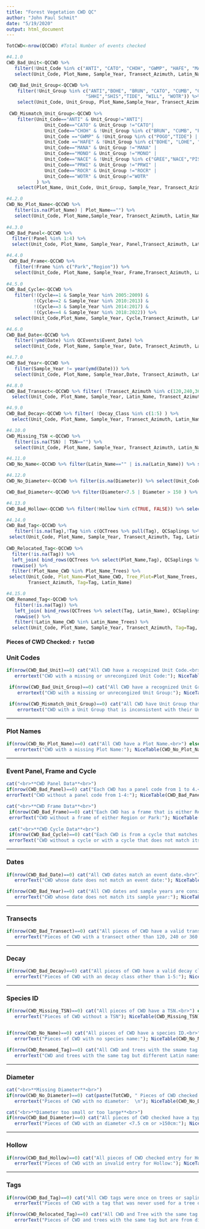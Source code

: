 ```yaml
---
title: "Forest Vegetation CWD QC"
author: "John Paul Schmit"
date: "5/19/2020"
output: html_document
---
```



```r


TotCWD<-nrow(QCCWD) #Total Number of events checked

#4.1.0
CWD_Bad_Unit<-QCCWD %>% 
   filter(!Unit_Code %in% c("ANTI", "CATO", "CHOH", "GWMP", "HAFE", "MANA", "MONO", "NACE", "PRWI", "ROCR", "WOTR")) %>% 
   select(Unit_Code, Plot_Name, Sample_Year, Transect_Azimuth, Latin_Name, Diameter)

 CWD_Bad_Unit_Group<-QCCWD %>% 
    filter(!Unit_Group %in% c("ANTI","BOHE", "BRUN", "CATO", "CUMB", "GREE", "LOHE", "MAHE", "MANA", "MONO", "NACE", "PISC", "POGO","PRWI", "ROCR", 
                             "SHHI","SHIS","TIDE", "WILL", "WOTR")) %>% 
    select(Unit_Code, Unit_Group, Plot_Name,Sample_Year, Transect_Azimuth, Latin_Name, Diameter)
 
 CWD_Mismatch_Unit_Group<-QCCWD %>% 
    filter(Unit_Code=="ANTI" & Unit_Group!="ANTI"|
              Unit_Code=="CATO" & Unit_Group !="CATO"|
              Unit_Code=="CHOH" & !Unit_Group %in% c("BRUN", "CUMB", "POGO", "WILL") |
              Unit_Code =="GWMP" & !Unit_Group %in% c("POGO","TIDE") |
              Unit_Code =="HAFE" & !Unit_Group %in% c("BOHE", "LOHE", "MAHE","SHHI", "SHIS")|
              Unit_Code=="MANA" & Unit_Group !="MANA" |
              Unit_Code=="MONO" & Unit_Group !="MONO" |
              Unit_Code=="NACE" & !Unit_Group %in% c("GREE","NACE","PISC")|
              Unit_Code=="PRWI" & Unit_Group !="PRWI" |
              Unit_Code=="ROCR" & Unit_Group !="ROCR" |
              Unit_Code=="WOTR" & Unit_Group!="WOTR"
           ) %>% 
    select(Plot_Name, Unit_Code, Unit_Group, Sample_Year, Transect_Azimuth, Latin_Name, Diameter)

#4.2.0
CWD_No_Plot_Name<-QCCWD %>% 
   filter(is.na(Plot_Name) | Plot_Name=="") %>% 
   select(Unit_Code, Plot_Name,Sample_Year, Transect_Azimuth, Latin_Name, Diameter)
 
#4.3.0
CWD_Bad_Panel<-QCCWD %>%
  filter(!Panel %in% 1:4) %>% 
  select(Unit_Code, Plot_Name, Sample_Year, Panel,Transect_Azimuth, Latin_Name, Diameter)

#4.4.0
 CWD_Bad_Frame<-QCCWD %>%
   filter(!Frame %in% c("Park","Region")) %>% 
   select(Unit_Code, Plot_Name, Sample_Year, Frame,Transect_Azimuth, Latin_Name, Diameter)
 
#4.5.0
CWD_Bad_Cycle<-QCCWD %>% 
   filter(!(Cycle==1 & Sample_Year %in% 2005:2009) &
          !(Cycle==2 & Sample_Year %in% 2010:2013) &
          !(Cycle==3 & Sample_Year %in% 2014:2017) &
          !(Cycle==4 & Sample_Year %in% 2018:2022)) %>% 
   select(Unit_Code,Plot_Name, Sample_Year, Cycle,Transect_Azimuth, Latin_Name, Diameter)

#4.6.0
CWD_Bad_Date<-QCCWD %>% 
   filter(!ymd(Date) %in% QCEvents$Event_Date) %>% 
   select(Unit_Code, Plot_Name, Sample_Year, Date, Transect_Azimuth, Latin_Name, Diameter)

#4.7.0
CWD_Bad_Year<-QCCWD %>% 
   filter(Sample_Year != year(ymd(Date))) %>% 
   select(Unit_Code, Plot_Name, Sample_Year,Date, Transect_Azimuth, Latin_Name, Diameter)

#4.8.0
CWD_Bad_Transect<-QCCWD %>% filter( !Transect_Azimuth %in% c(120,240,360) ) %>%
  select(Unit_Code, Plot_Name, Sample_Year, Latin_Name, Transect_Azimuth)

#4.9.0
CWD_Bad_Decay<-QCCWD %>% filter( !Decay_Class %in% c(1:5) ) %>%
  select(Unit_Code, Plot_Name, Sample_Year, Transect_Azimuth, Latin_Name, Decay_Class )

#4.10.0
CWD_Missing_TSN <-QCCWD %>% 
   filter(is.na(TSN) | TSN=="") %>% 
   select(Unit_Code, Plot_Name, Sample_Year, Transect_Azimuth, Latin_Name, TSN,  Diameter)

#4.11.0
CWD_No_Name<-QCCWD %>% filter(Latin_Name=="" | is.na(Latin_Name)) %>% select(Unit_Code, Plot_Name, Sample_Year, Transect_Azimuth, Latin_Name)

#4.12.0
CWD_No_Diameter<-QCCWD %>% filter(is.na(Diameter)) %>% select(Unit_Code, Plot_Name, Sample_Year, Transect_Azimuth, Latin_Name, Diameter)

CWD_Bad_Diameter<-QCCWD %>% filter(Diameter<7.5 | Diameter > 150 ) %>% select(Unit_Code, Plot_Name, Sample_Year, Transect_Azimuth, Latin_Name, Diameter)

#4.13.0
CWD_Bad_Hollow<-QCCWD %>% filter(!Hollow %in% c(TRUE, FALSE)) %>% select(Unit_Code, Plot_Name, Sample_Year, Transect_Azimuth, Latin_Name, Hollow)

#4.14.0
CWD_Bad_Tag<-QCCWD %>%  
   filter(!is.na(Tag),!Tag %in% c(QCTrees %>% pull(Tag), QCSaplings %>% pull(Tag))) %>% 
 select(Unit_Code, Plot_Name, Sample_Year, Transect_Azimuth, Tag, Latin_Name)
   
CWD_Relocated_Tag<-QCCWD %>% 
  filter(!is.na(Tag)) %>% 
  left_join( bind_rows(QCTrees %>% select(Plot_Name,Tag), QCSaplings %>% select(Plot_Name,Tag)), by="Tag", suffix=c("_CWD","_Trees")) %>% 
  rowwise() %>% 
  filter(!Plot_Name_CWD %in% Plot_Name_Trees) %>% 
 select(Unit_Code, Plot_Name=Plot_Name_CWD, Tree_Plot=Plot_Name_Trees, Sample_Year, 
        Transect_Azimuth, Tag=Tag, Latin_Name)

#4.15.0
CWD_Renamed_Tag<-QCCWD %>% 
   filter(!is.na(Tag)) %>% 
   left_join( bind_rows(QCTrees %>% select(Tag, Latin_Name), QCSaplings %>% select(Tag,Latin_Name)), by="Tag", suffix=c("_CWD","_Trees")) %>% 
   rowwise() %>% 
   filter(!Latin_Name_CWD %in% Latin_Name_Trees) %>% 
  select(Unit_Code, Plot_Name, Sample_Year, Transect_Azimuth, Tag=Tag, Latin_Name=Latin_Name_CWD, Tree_Latin_Name=Latin_Name_Trees)

```

#### **Pieces of CWD Checked:** `r TotCWD` ####

### Unit Codes

```r
if(nrow(CWD_Bad_Unit)==0) cat("All CWD have a recognized Unit Code.<br>") else {
   errortext("CWD with a missing or unrecongized Unit Code:"); NiceTable(CWD_Bad_Unit)}

 if(nrow(CWD_Bad_Unit_Group)==0) cat("All CWD have a recognized Unit Group.<br>") else {
    errortext("CWD with a missing or unrecongized Unit Group:"); NiceTable(CWD_Bad_Unit_Group)}
 
 if(nrow(CWD_Mismatch_Unit_Group)==0) cat("All CWD have Unit Group that is consistent with their Unit Code.<br>") else {
    errortext("CWD with a Unit Group that is inconsistent with their Unit Code:");NiceTable(CWD_Mismatch_Unit_Group)}

```

---

### Plot Names

```r
if(nrow(CWD_No_Plot_Name)==0) cat("All CWD have a Plot Name.<br>") else {
   errortext("CWD with a missing Plot Name:"); NiceTable(CWD_No_Plot_Name)}

```

---

### Event Panel, Frame and Cycle

```r
cat("<br>**CWD Panel Data**<br>")
if(nrow(CWD_Bad_Panel)==0) cat("Each CWD has a panel code from 1 to 4.<br>") else {
errorText("CWD without a panel code from 1-4:"); NiceTable(CWD_Bad_Panel)}

cat("<br>**CWD Frame Data**<br>")
 if(nrow(CWD_Bad_Frame)==0) cat("Each CWD has a frame that is either Region or Park.<br>") else {
 errorText("CWD without a frame of either Region or Park:"); NiceTable(CWD_Bad_Frame)}
 
 cat("<br>**CWD Cycle Data**<br>")
 if(nrow(CWD_Bad_Cycle)==0) cat("Each CWD is from a cycle that matches its event year <br>") else {
 errorText("CWD without a cycle or with a cycle that does not match its event year:"); NiceTable(CWD_Bad_Cycle)}

```

---

###  Dates
```r

if(nrow(CWD_Bad_Date)==0) cat("All CWD dates match an event date.<br>") else {
   errorText("CWD whose date does not match an event date:"); NiceTable(CWD_Bad_Date)}

if(nrow(CWD_Bad_Year)==0) cat("All CWD dates and sample years are consistent.<br>") else {
   errorText("CWD whose date does not match its sample year:"); NiceTable(CWD_Bad_Year)}


```

---


###  Transects
```r

if(nrow(CWD_Bad_Transect)==0) cat("All pieces of CWD have a valid transect.<br>") else {
   errorText("Pieces of CWD with a transect other than 120, 240 or 360:"); NiceTable(CWD_Bad_Transect)}

```

---

### Decay
```r

if(nrow(CWD_Bad_Decay)==0) cat("All pieces of CWD have a valid decay class.<br>") else {
   errorText("Pieces of CWD with an decay class other than 1-5:"); NiceTable(CWD_Bad_Decay)}

```

---

### Species ID

```r

if(nrow(CWD_Missing_TSN)==0) cat("All pieces of CWD have a TSN.<br>") else {
   errorText("Pieces of CWD without a TSN"); NiceTable(CWD_Missing_TSN)}


if(nrow(CWD_No_Name)==0) cat("All pieces of CWD have a species ID.<br>") else {
   errorText("Pieces of CWD with no species name:"); NiceTable(CWD_No_Name)}

if(nrow(CWD_Renamed_Tag)==0) cat("All CWD and trees with the smame tag have the same Latin name. <br>") else {
   errorText("CWD and trees with the same tag but different Latin names:"); NiceTable(CWD_Renamed_Tag)}

```


---

### Diameter

```r
cat("<br>**Missing Diameter**<br>")
if(nrow(CWD_No_Diameter)==0) cat(paste(TotCWD, " Pieces of CWD checked and all have a diameter.  \n")) else {
   errortext("Pieces of CWD with no diameter:  \n"); NiceTable(CWD_No_Diameter)}

cat("<br>**Diameter too small or too large**<br>")
if(nrow(CWD_Bad_Diameter)==0) cat("All pieces of CWD checked have a typical diameter.<br>") else {
   errorText("Pieces of CWD with an diameter <7.5 cm or >150cm:"); NiceTable(CWD_Bad_Diameter)}

```

---

### Hollow

```r

if(nrow(CWD_Bad_Hollow)==0) cat("All pieces of CWD checked entry for Hollow is valid.<br>") else {
   errorText("Pieces of CWD with an invalid entry for Hollow:"); NiceTable(CWD_Bad_Hollow)}

```

---

### Tags

```r

if(nrow(CWD_Bad_Tag)==0) cat("All CWD tags were once on trees or saplings. <br>") else {
   errorText("Pieces of CWD with a tag that was never used for a tree or sapling:"); NiceTable(CWD_Bad_Tag)}

if(nrow(CWD_Relocated_Tag)==0) cat("All CWD and Tree with the same tag are from the same plot. <br>") else {
   errorText("Pieces of CWD and trees with the same tag but are from different plots:"); NiceTable(CWD_Relocated_Tag)}

```
